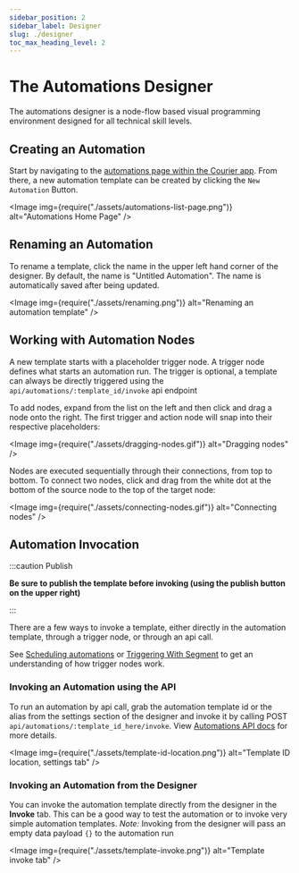 ```yaml
---
sidebar_position: 2
sidebar_label: Designer
slug: ./designer
toc_max_heading_level: 2
---
```



# The Automations Designer

The automations designer is a node-flow based visual programming environment designed for all
technical skill levels.

## Creating an Automation

Start by navigating to the [automations page within the Courier
app](https://app.courier.com/automations). From there, a new automation template can be created by
clicking the `New Automation` Button.

<Image img={require("./assets/automations-list-page.png")} alt="Automations Home Page" />

## Renaming an Automation

To rename a template, click the name in the upper left hand corner of the designer. By default, the
name is "Untitled Automation". The name is automatically saved after being updated.

<Image img={require("./assets/renaming.png")} alt="Renaming an automation template" />

## Working with Automation Nodes

A new template starts with a placeholder trigger node. A trigger node defines what starts an automation run. 
The trigger is optional, a template can always be directly
triggered using the `api/automations/:template_id/invoke` api endpoint

To add nodes, expand from the list on the left and then click and drag a node onto the right. The
first trigger and action node will snap into their respective placeholders:

<Image img={require("./assets/dragging-nodes.gif")} alt="Dragging nodes" />

Nodes are executed sequentially through their connections, from top to bottom. To connect two
nodes, click and drag from the white dot at the bottom of the source node to the top of the
target node:

<Image img={require("./assets/connecting-nodes.gif")} alt="Connecting nodes" />


## Automation Invocation

:::caution Publish

**Be sure to publish the template before invoking (using the publish button on the upper right)**

:::

There are a few ways to invoke a template, either directly in the automation template, through a trigger node, or through an api call.

See [Scheduling automations](./scheduling.mdx) or [Triggering With Segment](./segment.mdx) to get
an understanding of how trigger nodes work.

### Invoking an Automation using the API

To run an automation by api call, grab the automation template id or the alias from the settings section of
the designer and invoke it by calling POST `api/automations/:template_id_here/invoke`. View
[Automations API docs](https://www.courier.com/docs/reference/automation/invoke-template/) for
more details.

<Image
  img={require("./assets/template-id-location.png")}
  alt="Template ID location, settings tab"
/>

### Invoking an Automation from the Designer

You can invoke the automation template directly from the designer in the **Invoke** tab. This can be a good way to test the automation or to invoke very simple automation templates.
_Note:_ Invoking from the designer will pass an empty data payload `{}` to the automation run

<Image img={require("./assets/template-invoke.png")} alt="Template invoke tab" />
